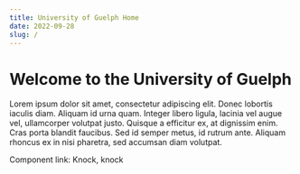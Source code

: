 ```yaml
---
title: University of Guelph Home
date: 2022-09-28
slug: /
---
```


# Welcome to the University of Guelph
Lorem ipsum dolor sit amet, consectetur adipiscing elit. Donec lobortis iaculis diam. Aliquam id urna quam. Integer libero ligula, lacinia vel augue vel, ullamcorper volutpat justo. Quisque a efficitur ex, at dignissim enim. Cras porta blandit faucibus. Sed id semper metus, id rutrum ante. Aliquam rhoncus ex in nisi pharetra, sed accumsan diam volutpat.

Component link: <Link to="/test-page">Knock, knock</Link>